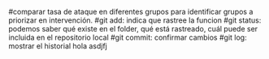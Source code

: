 #comparar tasa de ataque en diferentes grupos para identificar grupos a priorizar en intervención.
#git add: indica que rastree la funcion 
#git status: podemos saber qué existe en el folder, qué está rastreado, cuál puede ser incluida en el repositorio local
#git commit: confirmar cambios 
#git log: mostrar el historial
hola asdjfj